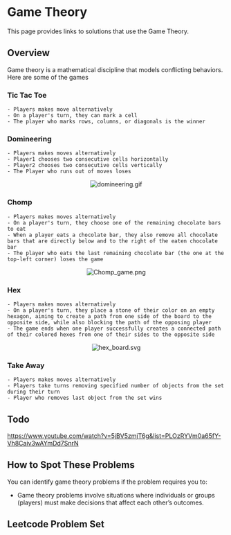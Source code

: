 

# Game Theory

This page provides links to solutions that use the Game Theory.

## Overview

Game theory is a mathematical discipline that models conflicting behaviors. Here are some of the games

### Tic Tac Toe
	- Players makes move alternatively
	- On a player's turn, they can mark a cell
	- The player who marks rows, columns, or diagonals is the winner


### Domineering 
	- Players makes moves alternatively
	- Player1 chooses two consecutive cells horizontally
	- Player2 chooses two consecutive cells vertically
	- The Player who runs out of moves loses

<center>
<img src="/img/domineering.gif" alt="domineering.gif" style={{ width: '250px', height: 'auto' }}/>
</center>


### Chomp 
	- Players makes moves alternatively
	- On a player's turn, they choose one of the remaining chocolate bars to eat
	- When a player eats a chocolate bar, they also remove all chocolate bars that are directly below and to the right of the eaten chocolate bar
	- The player who eats the last remaining chocolate bar (the one at the top-left corner) loses the game

<center>
<img src="/img/chomp_game.png" alt="Chomp_game.png" style={{ width: '300px', height: 'auto' }}/>
</center>

### Hex
	- Players makes moves alternatively
	- On a player's turn, they place a stone of their color on an empty hexagon, aiming to create a path from one side of the board to the opposite side, while also blocking the path of the opposing player
	- The game ends when one player successfully creates a connected path of their colored hexes from one of their sides to the opposite side


<center>
<img src="/img/hex_board.svg" alt="hex_board.svg" style={{ width: '350px', height: 'auto' }}/>
</center>


### Take Away 
	- Players makes moves alternatively
	- Players take turns removing specified number of objects from the set during their turn
	- Player who removes last object from the set wins


## Todo 
https://www.youtube.com/watch?v=5jBV5zmjT6g&list=PLOzRYVm0a65fY-Vh8Caiv3wAYmDd7SnrN


## How to Spot These Problems

You can identify game theory problems if the problem requires you to:

- Game theory problems involve situations where individuals or groups (players) must make decisions that affect each other’s outcomes.

## Leetcode Problem Set


